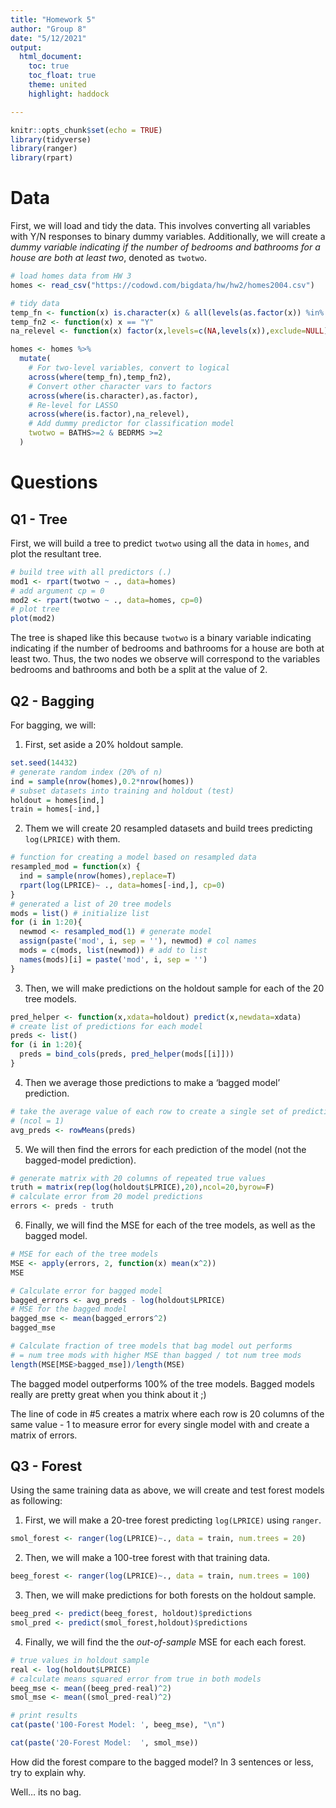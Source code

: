 ```yaml
---
title: "Homework 5"
author: "Group 8"
date: "5/12/2021"
output:  
  html_document:
    toc: true
    toc_float: true
    theme: united
    highlight: haddock

---
```

```r
knitr::opts_chunk$set(echo = TRUE)
library(tidyverse)
library(ranger)
library(rpart)
```

# Data

First, we will load and tidy the data. This involves converting all variables with Y/N responses to binary dummy variables. Additionally, we will create a _dummy variable indicating if the number of bedrooms and bathrooms for a house are both at least two_, denoted as `twotwo`.  

```r
# load homes data from HW 3 
homes <- read_csv("https://codowd.com/bigdata/hw/hw2/homes2004.csv")

# tidy data
temp_fn <- function(x) is.character(x) & all(levels(as.factor(x)) %in% c("Y","N"))
temp_fn2 <- function(x) x == "Y"
na_relevel <- function(x) factor(x,levels=c(NA,levels(x)),exclude=NULL)

homes <- homes %>% 
  mutate(
    # For two-level variables, convert to logical
    across(where(temp_fn),temp_fn2),
    # Convert other character vars to factors
    across(where(is.character),as.factor),
    # Re-level for LASSO 
    across(where(is.factor),na_relevel),
    # Add dummy predictor for classification model
    twotwo = BATHS>=2 & BEDRMS >=2
  )
```

# Questions


## Q1 - Tree

First, we will build a tree to predict `twotwo` using all the data in `homes`, and plot the resultant tree. 

```r
# build tree with all predictors (.)
mod1 <- rpart(twotwo ~ ., data=homes)
# add argument cp = 0
mod2 <- rpart(twotwo ~ ., data=homes, cp=0)
# plot tree
plot(mod2)
```

The tree is shaped like this because `twotwo` is a binary variable indicating indicating if the number of bedrooms and bathrooms for a house are both at least two. Thus, the two nodes we observe will correspond to the variables bedrooms and bathrooms and both be a split at the value of 2.

## Q2 - Bagging

For bagging, we will:

1. First, set aside a 20% holdout sample. 
```r
set.seed(14432)
# generate random index (20% of n)
ind = sample(nrow(homes),0.2*nrow(homes))
# subset datasets into training and holdout (test)
holdout = homes[ind,]
train = homes[-ind,]
```

2. Them we will create 20 resampled datasets and build trees predicting `log(LPRICE)` with them. 

```r
# function for creating a model based on resampled data
resampled_mod = function(x) {
  ind = sample(nrow(homes),replace=T)
  rpart(log(LPRICE)~ ., data=homes[-ind,], cp=0)
}
# generated a list of 20 tree models 
mods = list() # initialize list
for (i in 1:20){
  newmod <- resampled_mod(1) # generate model
  assign(paste('mod', i, sep = ''), newmod) # col names
  mods = c(mods, list(newmod)) # add to list
  names(mods)[i] = paste('mod', i, sep = '') 
}
```

3. Then, we will make predictions on the holdout sample for each of the 20 tree models.

```r
pred_helper <- function(x,xdata=holdout) predict(x,newdata=xdata)
# create list of predictions for each model
preds <- list()
for (i in 1:20){
  preds = bind_cols(preds, pred_helper(mods[[i]]))
}
```

4. Then we average those predictions to make a 'bagged model' prediction.  

```r
# take the average value of each row to create a single set of predictions
# (ncol = 1)
avg_preds <- rowMeans(preds)
```

5. We will then find the errors for each prediction of the model (not the bagged-model prediction).
```r
# generate matrix with 20 columns of repeated true values 
truth = matrix(rep(log(holdout$LPRICE),20),ncol=20,byrow=F)
# calculate error from 20 model predictions
errors <- preds - truth
```

6. Finally, we will find the MSE for each of the tree models, as well as the bagged model. 
```r
# MSE for each of the tree models
MSE <- apply(errors, 2, function(x) mean(x^2))
MSE

# Calculate error for bagged model
bagged_errors <- avg_preds - log(holdout$LPRICE)
# MSE for the bagged model
bagged_mse <- mean(bagged_errors^2)
bagged_mse
```
  
```r
# Calculate fraction of tree models that bag model out performs
# = num tree mods with higher MSE than bagged / tot num tree mods
length(MSE[MSE>bagged_mse])/length(MSE)
```

The bagged model outperforms 100% of the tree models. Bagged models really are pretty great when you think about it ;)  
  
The line of code in #5 creates a matrix where each row is 20 columns of the same value - 1 to measure error for every single model with and create a matrix of errors. 


## Q3 - Forest

Using the same training data as above, we will create and test forest models as following:   

1. First, we will make a 20-tree forest predicting `log(LPRICE)` using `ranger`.  
  
```r
smol_forest <- ranger(log(LPRICE)~., data = train, num.trees = 20)
```

2. Then, we will make a 100-tree forest with that training data.

```r
beeg_forest <- ranger(log(LPRICE)~., data = train, num.trees = 100)
```

3. Then, we will make predictions for both forests on the holdout sample.  

```r
beeg_pred <- predict(beeg_forest, holdout)$predictions
smol_pred <- predict(smol_forest,holdout)$predictions
```

4. Finally, we will find the the *out-of-sample* MSE for each each forest.

```r
# true values in holdout sample
real <- log(holdout$LPRICE)
# calculate means squared error from true in both models
beeg_mse <- mean((beeg_pred-real)^2)
smol_mse <- mean((smol_pred-real)^2)

# print results
cat(paste('100-Forest Model: ', beeg_mse), "\n")

cat(paste('20-Forest Model:  ', smol_mse))
```



How did the forest compare to the bagged model? In 3 sentences or less, try to explain why.

Well... its no bag.
